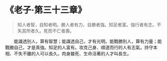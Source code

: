 # 《老子·第三十三章》

> 知人者智，自知者明。勝人者有力，自勝者強。知足者富。強行者有志。不失其所者久。死而不亡者壽。

&emsp;&emsp;能識透別人，算有智慧；能識透自己，才有光明。能戰勝別人，算有力量；能戰勝自己，才是真強。知足的人富有。攻克己身、順道而行的人有志氣。持守本相、不失不離的人可以長久。肉身雖死、生命活著的人才叫長生。

